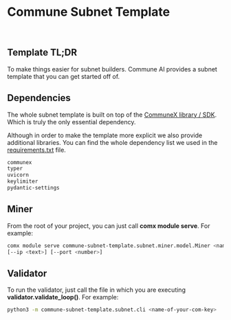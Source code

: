 
# Commune Subnet Template

<SubnetCards />

<br />

## Template TL;DR

To make things easier for subnet builders.
Commune AI provides a subnet template that you can get started off of.

## Dependencies

The whole subnet template is built on top of the [CommuneX library / SDK](https://github.com/agicommies/communex).
Which is truly the only essential dependency.

Although in order to make the template more explicit we also provide additional libraries.
You can find the whole dependency list we used in the [requirements.txt](./requirements.txt) file.

```txt
communex
typer
uvicorn
keylimiter
pydantic-settings
```

## Miner

From the root of your project, you can just call **comx module serve**. For example:

```sh
comx module serve commune-subnet-template.subnet.miner.model.Miner <name-of-your-com-key> [--subnets-whitelist <your-subnet-netuid>] \
[--ip <text>] [--port <number>]
```

## Validator

To run the validator, just call the file in which you are executing **validator.validate_loop()**. For example:

```sh
python3 -m commune-subnet-template.subnet.cli <name-of-your-com-key>
```

